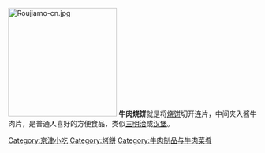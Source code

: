 {{Unreferenced|time=2010-05-24}}
{{Original research|time=2012-08-15T06:16:17+00:00}}
[[File:Roujiamo-cn.jpg|220px]]
'''牛肉烧饼'''就是将[[烧饼|烧饼]]切开连片，中间夹入酱牛肉片，是普通人喜好的方便食品，类似[[三明治|三明治]]或[[漢堡包|汉堡]]。

{{Food-and-drink-stub}}

[[Category:京津小吃|Category:京津小吃]]
[[Category:烤餅|Category:烤餅]]
[[Category:牛肉制品与牛肉菜肴|Category:牛肉制品与牛肉菜肴]]